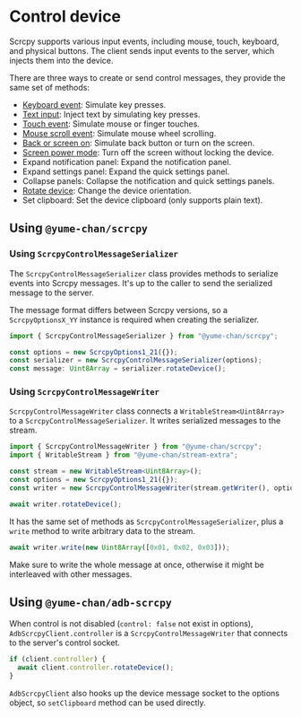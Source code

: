 # Control device

Scrcpy supports various input events, including mouse, touch, keyboard, and physical buttons. The client sends input events to the server, which injects them into the device.

There are three ways to create or send control messages, they provide the same set of methods:

- [Keyboard event](./keyboard.mdx): Simulate key presses.
- [Text input](./text.mdx): Inject text by simulating key presses.
- [Touch event](./touch.mdx): Simulate mouse or finger touches.
- [Mouse scroll event](./scroll.mdx): Simulate mouse wheel scrolling.
- [Back or screen on](./back-or-screen-on.mdx): Simulate back button or turn on the screen.
- [Screen power mode](./screen-power.mdx): Turn off the screen without locking the device.
- Expand notification panel: Expand the notification panel.
- Expand settings panel: Expand the quick settings panel.
- Collapse panels: Collapse the notification and quick settings panels.
- [Rotate device](./rotate.mdx): Change the device orientation.
- Set clipboard: Set the device clipboard (only supports plain text).

## Using `@yume-chan/scrcpy`

### Using `ScrcpyControlMessageSerializer`

The `ScrcpyControlMessageSerializer` class provides methods to serialize events into Scrcpy messages. It's up to the caller to send the serialized message to the server.

The message format differs between Scrcpy versions, so a `ScrcpyOptionsX_YY` instance is required when creating the serializer.

```ts transpile
import { ScrcpyControlMessageSerializer } from "@yume-chan/scrcpy";

const options = new ScrcpyOptions1_21({});
const serializer = new ScrcpyControlMessageSerializer(options);
const message: Uint8Array = serializer.rotateDevice();
```

### Using `ScrcpyControlMessageWriter`

`ScrcpyControlMessageWriter` class connects a `WritableStream<Uint8Array>` to a `ScrcpyControlMessageSerializer`. It writes serialized messages to the stream.

```ts transpile
import { ScrcpyControlMessageWriter } from "@yume-chan/scrcpy";
import { WritableStream } from "@yume-chan/stream-extra";

const stream = new WritableStream<Uint8Array>();
const options = new ScrcpyOptions1_21({});
const writer = new ScrcpyControlMessageWriter(stream.getWriter(), options);

await writer.rotateDevice();
```

It has the same set of methods as `ScrcpyControlMessageSerializer`, plus a `write` method to write arbitrary data to the stream.

```ts transpile
await writer.write(new Uint8Array([0x01, 0x02, 0x03]));
```

Make sure to write the whole message at once, otherwise it might be interleaved with other messages.

## Using `@yume-chan/adb-scrcpy`

When control is not disabled (`control: false` not exist in options), `AdbScrcpyClient.controller` is a `ScrcpyControlMessageWriter` that connects to the server's control socket.

```ts transpile
if (client.controller) {
  await client.controller.rotateDevice();
}
```

`AdbScrcpyClient` also hooks up the device message socket to the options object, so `setClipboard` method can be used directly.
